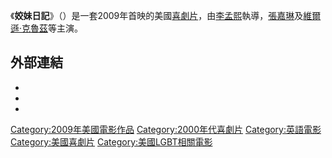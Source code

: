 {{Link style|time=2015-12-13T13:14:20+00:00}}
{{Infobox film
| name           = 姣妹日記
| original_name = ''The People I've Slept With''
| image          = The People I've Slept With.jpg
| image size     = 
| alt            = 
| caption        = 
| director       = [[李孟熙|李孟熙]]
| producer       = [[酒井浩二|酒井浩二]]<br />李孟熙<br />[[容志恆|容志恆]]<br />'''Executive producers''':<br />[[Tien_Lee|Tien Lee]]<br />[[Sam_Kwok|Sam Kwok]]<br />[[Brian_Yang|Brian Yang]]
| writer         = 酒井浩二
| narrator       = 
| starring       = [[張嘉琳|張嘉琳]]（[[:en:Karin_Anna_Cheung|Karin Anna Cheung]]）<br />[[維爾遜·克魯茲|維爾遜·克魯茲]]（[[:en:Wilson_Cruz|Wilson Cruz]]）<br />[[高圣远|高圣远]]（[[:en:Archie_Kao|Archie Kao]]）<br />[[陳凌|陳凌]]（[[:en:Lynn_Chen|Lynn Chen]]）<br />[[詹姆斯·繁田|詹姆斯·繁田]]（[[:en:James_Shigeta|James Shigeta]]）<br />Chris Zylka
| music          = [[Steven_Pranoto|Steven Pranoto]]
| cinematography = [[Quyen_Tran|Quyen Tran]]
| editing        = [[Aldo_Velasco|Aldo Velasco]]
| studio         = [[Margin_Films|Margin Films]]<br />[[408_Films|408 Films]]
| distributor    = 
| released       = {{flagicon|Brazil}} {{start date|2009|10|}} <small>([[聖保羅國際電影節|聖保羅國際電影節]])</small><br />{{flagicon|USA}} {{start date|2009|10|18}} <small>([[夏威夷國際電影節|夏威夷國際電影節]])</small><br />{{flagicon|Canada}} {{start date|2009|11|8}} <small>([[溫哥華亞洲電影節|溫哥華亞洲電影節]])</small><br />{{flagicon|Taiwan}} {{start date|2009|11|23}} <small>([[金馬國際影展|金馬國際影展]])</small><br />{{flagicon|Hong Kong}} {{start date|2009|11|28}} <small>([[香港亞洲獨立電影節|香港亞洲獨立電影節]])</small>
| runtime        = 86分鐘
| country        = {{USA}}
| language       = [[英語|英語]]
| budget         = 
| gross          = 
| preceded by    = 
| followed by    = 
}}
《'''姣妹日記'''》（{{lang-en|'''''The People I've Slept With'''''}}）是一套2009年首映的美國[[喜劇片|喜劇片]]，由[[李孟熙|李孟熙]]執導，[[張嘉琳|張嘉琳]]及[[維爾遜·克魯茲|維爾遜·克魯茲]]等主演。

==外部連結==
* {{official|http://www.thepeopleivesleptwith.com/}}
* {{imdb title|id=1024770|title=姣妹日記}}
* {{douban|3736632|title=姣妹日記}}

{{DEFAULTSORT:People I've Slept With, The}}
[[Category:2009年美國電影作品|Category:2009年美國電影作品]]
[[Category:2000年代喜劇片|Category:2000年代喜劇片]]
[[Category:英語電影|Category:英語電影]]
[[Category:美國喜劇片|Category:美國喜劇片]]
[[Category:美國LGBT相關電影|Category:美國LGBT相關電影]]